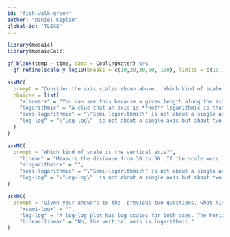 ```yaml
---
id: "fish-walk-green"
author: "Daniel Kaplan"
global-id: "TLEXE"
---
```


```r

library(mosaic)
library(mosaicCalc)
```


```r
gf_blank(temp ~ time, data = CoolingWater) %>%
  gf_refine(scale_y_log10(breaks = c(10,20,30,50, 100), limits = c(10,100))) 
```


```r
askMC(
  prompt = "Consider the axis scales shown above.  Which kind of scale is the horizontal axis?",
  choices = list(
    "+linear+" = "You can see this because a given length along the axis corresponds to the same arithmetic difference regardless of where you are on the axis.  the distance between 0 and 50 is exactly the same as the difference between 50 and 100, or the distance between 150 and 200.",
    "logarithmic" = "A clue that an axis is **not** logarithmic is that  there is a zero marked. The log of zero is $-\\infty$, which  can't appear on any actual  graph. Another key is whether the scale shows doubling behavior.  The distance between 50 and 100 represents one doubling: 100 is twice 50. If the scale were logarithmic, moving forward that same distance from 100 would bring you to 200.  But that's not what happens here.",
    "semi-logarithmic" = "\"Semi-logarithmic\" is not about a single axis but about two axes: horizontal and vertical. It means that one axis is linear while the other is logarithmic.",
    "log-log" = "\"Log-log\"  is not about a single axis but about two axes. It means that both the horizontal and vertical axes are logarithmic."
  )
)
```

```r
askMC(
  prompt = "Which kind of scale is the vertical axis?",
    "linear" = "Measure the distance from 30 to 50. If the scale were linear, then moving that same distance from 50 would bring you  to 70, and moving that distance again would bring you to 90. But you can see that instead of reaching 90, you'd reach something greater than 100 on the scale. So the scale is not linear.",
    "+logarithmic+" = "",
    "semi-logarithmic" = "\"Semi-logarithmic\" is not about a single axis but about two axes: horizontal and vertical. It means that one axis is linear while the other is logarithmic.",
    "log-log" = "\"Log-log\"  is not about a single axis but about two axes. It means that both the horizontal and vertical axes are logarithmic."
)
```

```r
askMC(
  prompt = "Given your answers to the  previous two questions, what kind of plot would be made in the frame being displayed at the top of this question?",
    "+semi-log+" = "",
    "log-log" = "A log-log plot has log scales for both axes. The horizontal axis here is linear.",
    "linear-linear" = "No, the vertical axis is logarithmic."
)
```

